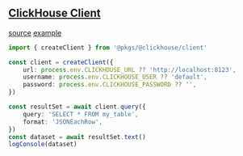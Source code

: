 ## [ClickHouse Client](https://www.npmjs.com/package/@clickhouse/client)
[source](index.ts)
[example](../../../_examples/@pkgs/clickhouse)

```typescript
import { createClient } from '@pkgs/@clickhouse/client'

const client = createClient({
    url: process.env.CLICKHOUSE_URL ?? 'http://localhost:8123',
    username: process.env.CLICKHOUSE_USER ?? 'default',
    password: process.env.CLICKHOUSE_PASSWORD ?? '',
})

const resultSet = await client.query({
    query: 'SELECT * FROM my_table',
    format: 'JSONEachRow',
})
const dataset = await resultSet.text()
logConsole(dataset)

```